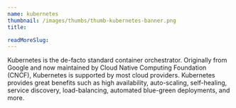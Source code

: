 ```yaml
---
name: kubernetes
thumbnail: /images/thumbs/thumb-kubernetes-banner.png
title: 

readMoreSlug:
---
```


Kubernetes is the de-facto standard container orchestrator. Originally from Google and now maintained by Cloud Native Computing Foundation (CNCF), Kubernetes is supported by most cloud providers. Kubernetes provides great benefits such as high availability, auto-scaling, self-healing, service discovery, load-balancing, automated blue-green deployments, and more.
